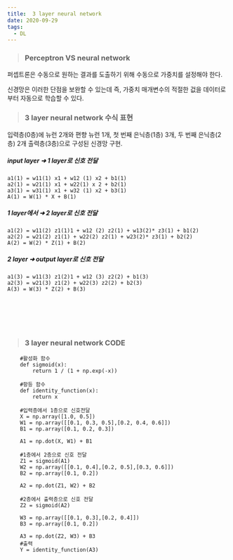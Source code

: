 ```yaml
---
title:  3 layer neural network
date: 2020-09-29
tags:
  - DL
---
```


> ### Perceptron VS neural network

퍼셉트론은 수동으로 원하는 결과를 도출하기 위해 수동으로 가중치를 설정해야 한다.

신경망은 이러한 단점을 보완할 수 있는데 즉, 가중치 매개변수의 적절한 겂을 데이터로부터 자동으로 학습할 수 있다.


> ###  3 layer neural network 수식 표현

입력층(0층)에 뉴런 2개와 편향 뉴런 1개, 첫 번째 은닉층(1층) 3개, 두 번째 은닉층(2층) 2개 출력층(3층)으로 구성된 신경망 구현.


##### input layer ➜ 1 layer로 신호 전달
    a1(1) = w11(1) x1 + w12 (1) x2 + b1(1)
    a2(1) = w21(1) x1 + w22(1) x 2 + b2(1)
    a3(1) = w31(1) x1 + w32 (1) x2 + b3(1)
    A(1) = W(1) * X + B(1)

##### 1 layer에서 ➜ 2 layer로 신호 전달
    a1(2) = w11(2) z1(1)1 + w12 (2) z2(1) + w13(2)* z3(1) + b1(2)
    a2(2) = w21(2) z1(1) + w22(2) z2(1) + w23(2)* z3(1) + b2(2)
    A(2) = W(2) * Z(1) + B(2)

##### 2 layer ➜ output layer로 신호 전달
    a1(3) = w11(3) z1(2)1 + w12 (3) z2(2) + b1(3)
    a2(3) = w21(3) z1(2) + w22(3) z2(2) + b2(3)
    A(3) = W(3) * Z(2) + B(3)

<br></br><br></br>

> ### 3 layer neural network CODE
 

        #활성화 함수
        def sigmoid(x):
            return 1 / (1 + np.exp(-x))
        
        #항등 함수
        def identity_function(x):
            return x

        #입력층에서 1층으로 신호전달
        X = np.array([1.0, 0.5])
        W1 = np.array([[0.1, 0.3, 0.5],[0.2, 0.4, 0.6]])
        B1 = np.array([0.1, 0.2, 0.3])

        A1 = np.dot(X, W1) + B1

        #1층에서 2층으로 신호 전달
        Z1 = sigmoid(A1)
        W2 = np.array([[0.1, 0.4],[0.2, 0.5],[0.3, 0.6]])
        B2 = np.array([0.1, 0.2])

        A2 = np.dot(Z1, W2) + B2

        #2층에서 출력층으로 신호 전달
        Z2 = sigmoid(A2)

        W3 = np.array([[0.1, 0.3],[0.2, 0.4]])
        B3 = np.array([0.1, 0.2])

        A3 = np.dot(Z2, W3) + B3
        #출력
        Y = identity_function(A3)